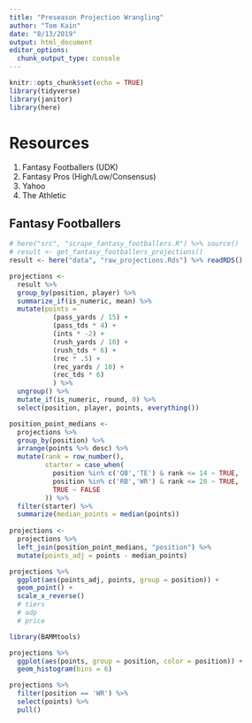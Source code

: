 ```yaml
---
title: "Preseason Projection Wrangling"
author: "Tom Kain"
date: "8/13/2019"
output: html_document
editor_options: 
  chunk_output_type: console
---
```


```r
knitr::opts_chunk$set(echo = TRUE)
library(tidyverse)
library(janitor)
library(here)
```

# Resources
1. Fantasy Footballers (UDK)
2. Fantasy Pros (High/Low/Consensus)
3. Yahoo
4. The Athletic

## Fantasy Footballers
```r
# here("src", "scrape_fantasy_footballers.R") %>% source()
# result <- get_fantasy_footballers_projections()
result <- here("data", "raw_projections.Rds") %>% readRDS()

projections <-
  result %>% 
  group_by(position, player) %>% 
  summarize_if(is_numeric, mean) %>% 
  mutate(points = 
           (pass_yards / 15) +
           (pass_tds * 4) +
           (ints * -2) +
           (rush_yards / 10) +
           (rush_tds * 6) + 
           (rec * .5) +
           (rec_yards / 10) +
           (rec_tds * 6)
           ) %>% 
  ungroup() %>% 
  mutate_if(is_numeric, round, 0) %>% 
  select(position, player, points, everything()) 

position_point_medians <-
  projections %>% 
  group_by(position) %>% 
  arrange(points %>% desc) %>% 
  mutate(rank = row_number(),
         starter = case_when(
           position %in% c('QB','TE') & rank <= 14 ~ TRUE,
           position %in% c('RB','WR') & rank <= 28 ~ TRUE,
           TRUE ~ FALSE
         )) %>% 
  filter(starter) %>%   
  summarize(median_points = median(points))
  
projections <- 
  projections %>% 
  left_join(position_point_medians, "position") %>% 
  mutate(points_adj = points - median_points)

projections %>% 
  ggplot(aes(points_adj, points, group = position)) +
  geom_point() +
  scale_x_reverse()
  # tiers
  # adp
  # price
```

```r
library(BAMMtools)

projections %>% 
  ggplot(aes(points, group = position, color = position)) +
  geom_histogram(bins = 6)

projections %>% 
  filter(position == 'WR') %>% 
  select(points) %>% 
  pull()
```

